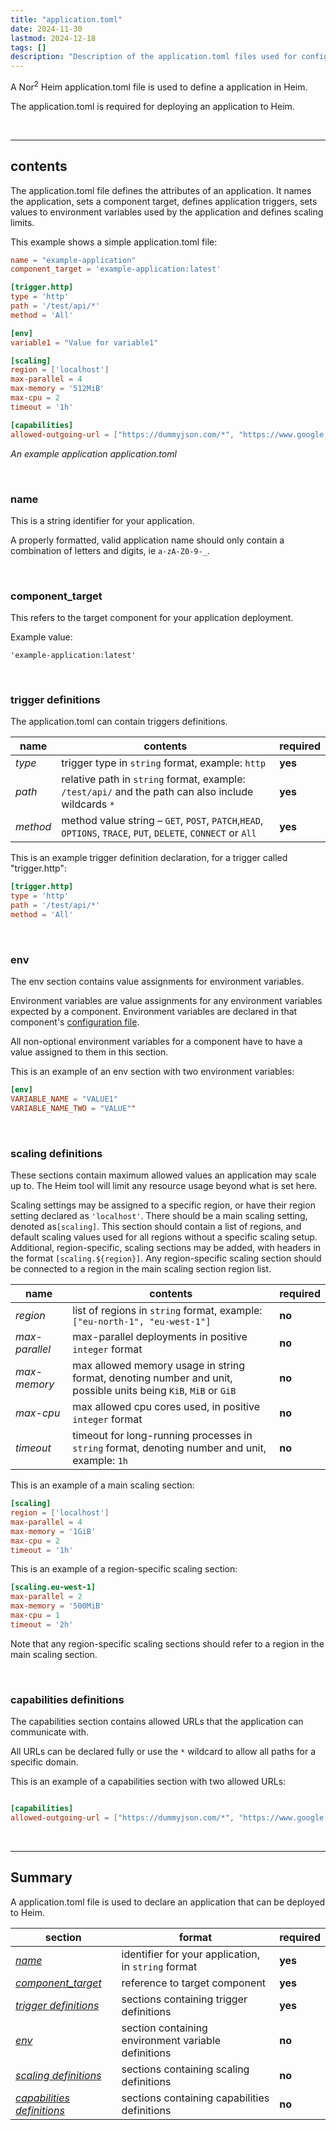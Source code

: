 ```yaml
---
title: "application.toml"
date: 2024-11-30
lastmod: 2024-12-18
tags: []
description: "Description of the application.toml files used for configuring applications"
---
```


A Nor<sup>2</sup> Heim application.toml file is used to define a application in Heim.

The application.toml is required for deploying an application to Heim.

<br/>

---

## contents

The application.toml file defines the attributes of an application. It names the application, sets a component target, defines application triggers, sets values to environment variables used by the application and defines scaling limits.

This example shows a simple application.toml file:

```toml
name = "example-application"
component_target = 'example-application:latest'

[trigger.http]
type = 'http'
path = '/test/api/*'
method = 'All'

[env]
variable1 = "Value for variable1"

[scaling]
region = ['localhost']
max-parallel = 4
max-memory = '512MiB'
max-cpu = 2
timeout = '1h'

[capabilities]
allowed-outgoing-url = ["https://dummyjson.com/*", "https://www.google.com/*"]
```
*An example application application.toml*

<br/>

### name

This is a string identifier for your application.

A properly formatted, valid application name should only contain a combination of letters and digits, ie `a-zA-Z0-9-_`.

<br/>

### component_target

This refers to the target component for your application deployment.

Example value:

`'example-application:latest'`

<br/>

### trigger definitions

The application.toml can contain triggers definitions.

| name       | contents                                                                                                            | required  |
| ---------- | ------------------------------------------------------------------------------------------------------------------- | ----------|
| _type_     | trigger type in `string` format, example: `http`                                                                    | **yes**   |
| _path_     | relative path in `string` format, example: `/test/api/` and the path can also include wildcards `*`                 | **yes**   |
| _method_   | method value string – `GET`, `POST`, `PATCH`,`HEAD`, `OPTIONS`, `TRACE`, `PUT`, `DELETE`, `CONNECT` or `All`        | **yes**   |

This is an example trigger definition declaration, for a trigger called "trigger.http":

```toml
[trigger.http]
type = 'http'
path = '/test/api/*'
method = 'All'
```

<br/>

### env

The env section contains value assignments for environment variables.

Environment variables are value assignments for any environment variables expected by a component. Environment variables are declared in that component's [configuration file](./../componenttoml/).

All non-optional environment variables for a component have to have a value assigned to them in this section.

This is an example of an env section with two environment variables:

```toml
[env]
VARIABLE_NAME = "VALUE1"
VARIABLE_NAME_TWO = "VALUE""
```

<br/>

### scaling definitions

These sections contain maximum allowed values an application may scale up to. The Heim tool will limit any resource usage beyond what is set here.

Scaling settings may be assigned to a specific region, or have their region setting declared as `'localhost'`. There should be a main scaling setting, denoted as`[scaling]`. This section should contain a list of regions, and default scaling values used for all regions without a specific scaling setup. Additional, region-specific, scaling sections may be added, with headers in the format `[scaling.${region}]`. Any region-specific scaling section should be connected to a region in the main scaling section region list.

| name               | contents                                                                                                        | required |
| ------------------ | --------------------------------------------------------------------------------------------------------------- | ---------|
| _region_           | list of regions in `string` format, example: `["eu-north-1", "eu-west-1"]`                                      | **no**   |
| _max-parallel_     | max-parallel deployments  in positive `integer` format                                                          | **no**   |
| _max-memory_       | max allowed memory usage in string format, denoting number and unit, possible units being `KiB`, `MiB` or `GiB` | **no**   |
| _max-cpu_          | max allowed cpu cores used, in positive `integer` format                                                        | **no**   |
| _timeout_          | timeout for long-running processes in `string` format, denoting number and unit, example: `1h`                  | **no**   |

This is an example of a main scaling section:

```toml
[scaling]
region = ['localhost']
max-parallel = 4
max-memory = '1GiB'
max-cpu = 2
timeout = '1h'
```

This is an example of a region-specific scaling section:

```toml
[scaling.eu-west-1]
max-parallel = 2
max-memory = '500MiB'
max-cpu = 1
timeout = '2h'
```

Note that any region-specific scaling sections should refer to a region in the main scaling section.

<br/>

### capabilities definitions

The capabilities section contains allowed URLs that the application can communicate with.

All URLs can be declared fully or use the `*` wildcard to allow all paths for a specific domain.

This is an example of a capabilities section with two allowed URLs:

```toml

[capabilities]
allowed-outgoing-url = ["https://dummyjson.com/*", "https://www.google.com/*"]
```

<br/>

---

## Summary

A application.toml file is used to declare an application that can be deployed to Heim.

| section                                                     | format                                                           | required   |
| ----------------------------------------------------------- | ---------------------------------------------------------------- | -----------|
| _[name](#name)_                                             | identifier for your application, in `string` format              | **yes**    |
| _[component_target](#component_target)_                     | reference to target component                                    | **yes**    |
| _[trigger definitions](#trigger-definitions)_               | sections containing trigger definitions                          | **yes**    |
| _[env](#env)_                                               | section containing environment variable definitions              | **no**     |
| _[scaling definitions](#scaling-definitions)_               | sections containing scaling definitions                          | **no**     |
| _[capabilities definitions](#capabilities-definitions)_     | sections containing capabilities definitions                     | **no**     |
